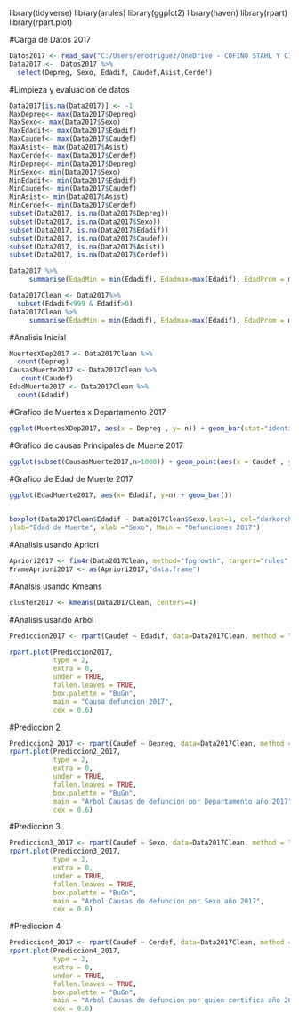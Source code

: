 library(tidyverse)
library(arules)
library(ggplot2)
library(haven)
library(rpart)
library(rpart.plot)

#Carga de Datos 2017

```r
Datos2017 <- read_sav("C:/Users/erodriguez/OneDrive - COFIÑO STAHL Y CIA, S.A/Documents/Personal Data/Maestira USAC/Cuarto Trimestre/Introduccion a la Mineria de Datos/Proyecto/20181226142907xRp35JuZin7nN2x88Me8MVcQvyZCnu5K.sav")
Data2017 <-  Datos2017 %>%
  select(Depreg, Sexo, Edadif, Caudef,Asist,Cerdef)
```
#Limpieza y evaluacion de datos

```r
Data2017[is.na(Data2017)] <- -1
MaxDepreg<- max(Data2017$Depreg)
MaxSexo<- max(Data2017$Sexo)
MaxEdadif<- max(Data2017$Edadif)
MaxCaudef<- max(Data2017$Caudef)
MaxAsist<- max(Data2017$Asist)
MaxCerdef<- max(Data2017$Cerdef)
MinDepreg<- min(Data2017$Depreg)
MinSexo<- min(Data2017$Sexo)
MinEdadif<- min(Data2017$Edadif)
MinCaudef<- min(Data2017$Caudef)
MinAsist<- min(Data2017$Asist)
MinCerdef<- min(Data2017$Cerdef)
subset(Data2017, is.na(Data2017$Depreg))
subset(Data2017, is.na(Data2017$Sexo))
subset(Data2017, is.na(Data2017$Edadif))
subset(Data2017, is.na(Data2017$Caudef))
subset(Data2017, is.na(Data2017$Asist))
subset(Data2017, is.na(Data2017$Cerdef))
```
```r
Data2017 %>%
     summarise(EdadMin = min(Edadif), Edadmax=max(Edadif), EdadProm = mean(Edadif))
```
```r
Data2017Clean <- Data2017%>%
  subset(Edadif<999 & Edadif>0)
Data2017Clean %>%
     summarise(EdadMin = min(Edadif), Edadmax=max(Edadif), EdadProm = mean(Edadif), EdadMedia = median(Edadif))
```

#Analisis Inicial
```r
MuertesXDep2017 <- Data2017Clean %>%
  count(Depreg)
CausasMuerte2017 <- Data2017Clean %>%
   count(Caudef)
EdadMuerte2017 <- Data2017Clean %>%
  count(Edadif)
```
#Grafico de Muertes x Departamento 2017

```r
ggplot(MuertesXDep2017, aes(x = Depreg , y= n)) + geom_bar(stat="identity", fill="red", alpha=.6, width=.4) + labs(x="Departamento",y= "Frecuencia") 
```
#Grafico de causas Principales de Muerte 2017

```r
ggplot(subset(CausasMuerte2017,n>1000)) + geom_point(aes(x = Caudef , y= n))
```
#Grafico de Edad de Muerte 2017

```r

ggplot(EdadMuerte2017, aes(x= Edadif, y=n) + geom_bar())
       
```


```r
boxplot(Data2017Clean$Edadif ~ Data2017Clean$Sexo,last=1, col="darkorchid1",
ylab="Edad de Muerte", xlab ="Sexo", Main = "Defunciones 2017")
```
#Analisis usando Apriori

```r
Apriori2017 <- fim4r(Data2017Clean, method="fpgrowth", targert="rules", supp=.2,conf=.5)
FrameApriori2017 <- as(Apriori2017,"data.frame")
```


#Analsis usando Kmeans

```r
cluster2017 <- kmeans(Data2017Clean, centers=4)
```




#Analisis usando Arbol

```r

Prediccion2017 <- rpart(Caudef ~ Edadif, data=Data2017Clean, method = "class")

rpart.plot(Prediccion2017,
           type = 2,
           extra = 0,  
           under = TRUE,  
           fallen.leaves = TRUE,  
           box.palette = "BuGn",  
           main = "Causa defuncion 2017",
           cex = 0.6)  

```

#Prediccion 2

```r
Prediccion2_2017 <- rpart(Caudef ~ Depreg, data=Data2017Clean, method = "class")
rpart.plot(Prediccion2_2017,
           type = 2,
           extra = 0,  
           under = TRUE,  
           fallen.leaves = TRUE,  
           box.palette = "BuGn",  
           main = "Arbol Causas de defuncion por Departamento año 2017",
           cex = 0.6)  
```
#Prediccion 3

```r
Prediccion3_2017 <- rpart(Caudef ~ Sexo, data=Data2017Clean, method = "class")
rpart.plot(Prediccion3_2017,
           type = 2,
           extra = 0,  
           under = TRUE,  
           fallen.leaves = TRUE,  
           box.palette = "BuGn",  
           main = "Arbol Causas de defuncion por Sexo año 2017",
           cex = 0.6)  
```
#Prediccion 4

```r
Prediccion4_2017 <- rpart(Caudef ~ Cerdef, data=Data2017Clean, method = "class")
rpart.plot(Prediccion4_2017,
           type = 2,
           extra = 0,  
           under = TRUE,  
           fallen.leaves = TRUE,  
           box.palette = "BuGn",  
           main = "Arbol Causas de defuncion por quien certifica año 2017",
           cex = 0.6)  
```

